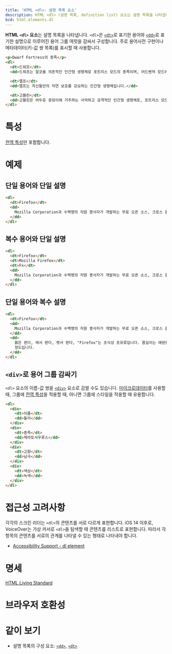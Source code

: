 ```yaml
---
title: 'HTML <dl>: 설명 목록 요소'
description: HTML <dl> (설명 목록, definition list) 요소는 설명 목록을 나타냅니다.
bcd: html.elements.dl
---
```


**HTML `<dl>` 요소**는 설명 목록을 나타냅니다. `<dl>`은 [`<dt>`](./dt)로 표기한 용어와 [`<dd>`](./dd)로 표기한 설명으로 이루어진 용어 그룹 여럿을 감싸서 구성합니다. 주로 용어사전 구현이나 메타데이터(키-값 쌍 목록)를 표시할 때 사용합니다.

```html hidden name=demo
<p>Dwarf Fortress의 종족</p>
<dl>
  <dt>드워프</dt>
  <dd>드워프는 알코올 의존적인 인간형 생명체로 포트리스 모드의 종족이며, 어드벤처 모드에서도 플레이할 수 있습니다.</dd>

  <dt>엘프</dt>
  <dd>엘프는 자신들만의 자연 보호를 강요하는 인간형 생명체입니다.</dd>

  <dt>고블린</dt>
  <dd>고블린은 어두운 웅덩이에 거주하는 사악하고 공격적인 인간형 생명체로, 포트리스 모드의 주요한 적입니다.</dd>
</dl>
```

<LiveExample height={240} lang="html" name="demo" />

# 특성

[전역 특성](/docs/Web/HTML/Global_attributes)만 포함합니다.

# 예제

## 단일 용어와 단일 설명

```html
<dl>
  <dt>Firefox</dt>
  <dd>
    Mozilla Corporation과 수백명의 자원 봉사자가 개발하는 무료 오픈 소스, 크로스 플랫폼, 그래픽 웹 브라우저입니다.
  </dd>
</dl>
```

## 복수 용어와 단일 설명

```html
<dl>
  <dt>Firefox</dt>
  <dt>Mozilla Firefox</dt>
  <dt>Fx</dt>
  <dd>
    Mozilla Corporation과 수백명의 자원 봉사자가 개발하는 무료 오픈 소스, 크로스 플랫폼, 그래픽 웹 브라우저입니다.
  </dd>
</dl>
```

## 단일 용어와 복수 설명

```html
<dl>
  <dt>Firefox</dt>
  <dd>
    Mozilla Corporation과 수백명의 자원 봉사자가 개발하는 무료 오픈 소스, 크로스 플랫폼, 그래픽 웹 브라우저입니다.
  </dd>
  <dd>
    붉은 판다, 레서 판다, 랫서 판다, "Firefox"는 초식성 포유류입니다. 몸길이는 애완용 고양이보다 약간 큰 60cm
    정도입니다.
  </dd>
</dl>
```

## `<div>`로 용어 그룹 감싸기

`<dl>` 요소의 이름-값 쌍을 [`<div>`](./div) 요소로 감쌀 수도 있습니다. [마이크로데이터](https://developer.mozilla.org/en-US/docs/Web/HTML/Microdata)를 사용할 때, 그룹에 [전역 특성](/docs/Web/HTML/Global_attributes)을 적용할 때, 아니면 그룹에 스타일을 적용할 때 유용합니다.

```html
<dl>
  <div>
    <dt>이름</dt>
    <dd>둘리</dd>
  </div>
  <div>
    <dt>종족</dt>
    <dd>케라토사우루스</dd>
  </div>
  <div>
    <dt>고향</dt>
    <dd>남극</dd>
  </div>
  <div>
    <dt>색상</dt>
    <dd>녹색</dd>
  </div>
</dl>
```

# 접근성 고려사항

각각의 스크린 리더는 `<dl>`의 콘텐츠를 서로 다르게 표현합니다. iOS 14 이후로, VoiceOver는 가상 커서로 `<dl>`을 탐색할 때 콘텐츠를 리스트로 표현합니다. 따라서 각 항목의 콘텐츠를 서로의 관계를 나타낼 수 있는 형태로 나타내야 합니다.

- [Accessibility Support - dl element](https://a11ysupport.io/tech/html/dl_element)

# 명세

[HTML Living Standard](https://html.spec.whatwg.org/multipage/semantics.html#the-dl-element)

# 브라우저 호환성

<BrowserCompat data={props.bcd} />

# 같이 보기

- 설명 목록의 구성 요소: [`<dd>`](./dd), [`<dt>`](./dt)
